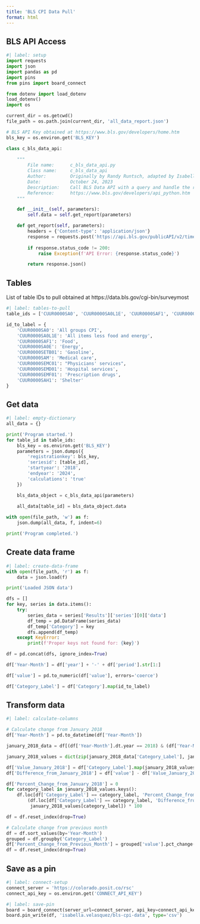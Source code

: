 ```yaml
---
title: 'BLS CPI Data Pull'
format: html
---
```


## BLS API Access

```python
#| label: setup
import requests
import json
import pandas as pd
import pins
from pins import board_connect

from dotenv import load_dotenv
load_dotenv()
import os 

current_dir = os.getcwd()
file_path = os.path.join(current_dir, 'all_data_report.json')

# BLS API Key obtained at https://www.bls.gov/developers/home.htm
bls_key = os.environ.get('BLS_KEY')

class c_bls_data_api:
    
    """
        File name:      c_bls_data_api.py
        Class name:     c_bls_data_api
        Author:         Originally by Randy Runtsch, adapted by Isabella Velásquez
        Date:           October 24, 2023
        Description:    Call BLS Data API with a query and handle the results.
        Reference:      https://www.bls.gov/developers/api_python.htm
    """

    def __init__(self, parameters):
        self.data = self.get_report(parameters)

    def get_report(self, parameters):
        headers = {'Content-type': 'application/json'}
        response = requests.post('https://api.bls.gov/publicAPI/v2/timeseries/data/', data = parameters, headers = headers)
        
        if response.status_code != 200:
            raise Exception(f'API Error: {response.status_code}')

        return response.json()
```

## Tables

List of table IDs to pull obtained at https://data.bls.gov/cgi-bin/surveymost

```python
#| label: tables-to-pull
table_ids = ['CUUR0000SA0', 'CUUR0000SA0L1E', 'CUUR0000SAF1', 'CUUR0000SA0E', 'CUUR0000SETB01', 'CUUR0000SAM', 'CUUR0000SEMC01', 'CUUR0000SEMD01', 'CUUR0000SEMF01', 'CUUR0000SAH1']

id_to_label = {
    'CUUR0000SA0': 'All groups CPI',
    'CUUR0000SA0L1E': 'All items less food and energy',
    'CUUR0000SAF1': 'Food',
    'CUUR0000SA0E': 'Energy',
    'CUUR0000SETB01': 'Gasoline',
    'CUUR0000SAM': 'Medical care',
    'CUUR0000SEMC01': "Physicians' services",
    'CUUR0000SEMD01': 'Hospital services',
    'CUUR0000SEMF01': 'Prescription drugs',
    'CUUR0000SAH1': 'Shelter'
}
```

## Get data

```python
#| label: empty-dictionary
all_data = {}

print('Program started.')
for table_id in table_ids:
    bls_key = os.environ.get('BLS_KEY')
    parameters = json.dumps({
        'registrationkey': bls_key,
        'seriesid': [table_id],
        'startyear': '2018',
        'endyear': '2024',
        'calculations': 'true'
    })

    bls_data_object = c_bls_data_api(parameters)
    
    all_data[table_id] = bls_data_object.data

with open(file_path, 'w') as f:
    json.dump(all_data, f, indent=6)

print('Program completed.')
```

## Create data frame

```python
#| label: create-data-frame
with open(file_path, 'r') as f:
    data = json.load(f)

print('Loaded JSON data')

dfs = [] 
for key, series in data.items():
    try:
        series_data = series['Results']['series'][0]['data']
        df_temp = pd.DataFrame(series_data)
        df_temp['Category'] = key
        dfs.append(df_temp)
    except KeyError:
        print(f'Proper keys not found for: {key}')

df = pd.concat(dfs, ignore_index=True)

df['Year-Month'] = df['year'] + '-' + df['period'].str[1:]

df['value'] = pd.to_numeric(df['value'], errors='coerce')

df['Category_Label'] = df['Category'].map(id_to_label)
```

## Transform data

```python
#| label: calculate-columns

# Calculate change from January 2018
df['Year-Month'] = pd.to_datetime(df['Year-Month'])

january_2018_data = df[(df['Year-Month'].dt.year == 2018) & (df['Year-Month'].dt.month == 1)]

january_2018_values = dict(zip(january_2018_data['Category_Label'], january_2018_data['value']))

df['Value_January_2018'] = df['Category_Label'].map(january_2018_values)
df['Difference_from_January_2018'] = df['value'] - df['Value_January_2018']

df['Percent_Change_from_January_2018'] = 0
for category_label in january_2018_values.keys():
    df.loc[df['Category_Label'] == category_label, 'Percent_Change_from_January_2018'] = \
        (df.loc[df['Category_Label'] == category_label, 'Difference_from_January_2018'] / \
         january_2018_values[category_label]) * 100

df = df.reset_index(drop=True)

# Calculate change from previous month
df = df.sort_values(by='Year-Month')
grouped = df.groupby('Category_Label')
df['Percent_Change_from_Previous_Month'] = grouped['value'].pct_change() * 100
df = df.reset_index(drop=True)
```

## Save as a pin

```python
#| label: connect-setup
connect_server = 'https://colorado.posit.co/rsc'
connect_api_key = os.environ.get('CONNECT_API_KEY')
```

```python
#| label: save-pin
board = board_connect(server_url=connect_server, api_key=connect_api_key)
board.pin_write(df, 'isabella.velasquez/bls-cpi-data', type='csv')
```